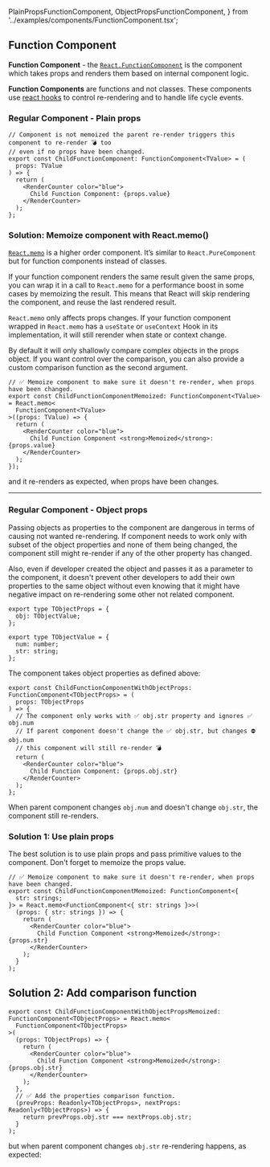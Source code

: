   PlainPropsFunctionComponent,
  ObjectPropsFunctionComponent,
} from '../examples/components/FunctionComponent.tsx';

## Function Component

**Function Component** - the [`React.FunctionComponent`](https://reactjs.org/docs/components-and-props.html#function-and-class-components) is the component which takes props and renders them based on internal component logic.

**Function Components** are functions and not classes. These components use [react hooks](https://reactjs.org/docs/hooks-intro.html) to control re-rendering and to handle life cycle events.

### Regular Component - Plain props

```tsx
// Component is not memoized the parent re-render triggers this component to re-render 💣 too
// even if no props have been changed.
export const ChildFunctionComponent: FunctionComponent<TValue> = (
  props: TValue
) => {
  return (
    <RenderCounter color="blue">
      Child Function Component: {props.value}
    </RenderCounter>
  );
};
```

<PlainPropsFunctionComponent isMemoized={false} />

### Solution: Memoize component with React.memo()

[`React.memo`](https://reactjs.org/docs/react-api.html#reactmemo) is a higher order component. It’s similar to `React.PureComponent` but for function components instead of classes.

If your function component renders the same result given the same props, you can wrap it in a call to `React.memo` for a performance boost in some cases by memoizing the result. This means that React will skip rendering the component, and reuse the last rendered result.

`React.memo` only affects props changes. If your function component wrapped in `React.memo` has a `useState` or `useContext` Hook in its implementation, it will still rerender when state or context change.

By default it will only shallowly compare complex objects in the props object. If you want control over the comparison, you can also provide a custom comparison function as the second argument.

```tsx
// ✅ Memoize component to make sure it doesn't re-render, when props have been changed.
export const ChildFunctionComponentMemoized: FunctionComponent<TValue> = React.memo<
  FunctionComponent<TValue>
>((props: TValue) => {
  return (
    <RenderCounter color="blue">
      Child Function Component <strong>Memoized</strong>: {props.value}
    </RenderCounter>
  );
});
```

<PlainPropsFunctionComponent isMemoized={true} changeProps={false} />

and it re-renders as expected, when props have been changes.

<PlainPropsFunctionComponent isMemoized={true} changeProps={true} />

---

### Regular Component - Object props

Passing objects as properties to the component are dangerous in terms of causing not wanted re-rendering.
If component needs to work only with subset of the object properties and none of them being changed,
the component still might re-render if any of the other property has changed.

Also, even if developer created the object and passes it as a parameter to the component,
it doesn't prevent other developers to add their own properties to the same object without
even knowing that it might have negative impact on re-rendering some other not related component.

```tsx
export type TObjectProps = {
  obj: TObjectValue;
};

export type TObjectValue = {
  num: number;
  str: string;
};
```

The component takes object properties as defined above:

```tsx
export const ChildFunctionComponentWithObjectProps: FunctionComponent<TObjectProps> = (
  props: TObjectProps
) => {
  // The component only works with ✅ obj.str property and ignores ✅ obj.num
  // If parent component doesn't change the ✅ obj.str, but changes ⛔ obj.num
  // this component will still re-render 💣
  return (
    <RenderCounter color="blue">
      Child Function Component: {props.obj.str}
    </RenderCounter>
  );
};
```

When parent component changes `obj.num` and doesn't change `obj.str`, the component
still re-renders.

### Solution 1: Use plain props

The best solution is to use plain props and pass primitive values to the component.
Don't forget to memoize the props value.

```tsx
// ✅ Memoize component to make sure it doesn't re-render, when props have been changed.
export const ChildFunctionComponentMemoized: FunctionComponent<{
  str: strings;
}> = React.memo<FunctionComponent<{ str: strings }>>(
  (props: { str: strings }) => {
    return (
      <RenderCounter color="blue">
        Child Function Component <strong>Memoized</strong>: {props.str}
      </RenderCounter>
    );
  }
);
```

## Solution 2: Add comparison function

```tsx
export const ChildFunctionComponentWithObjectPropsMemoized: FunctionComponent<TObjectProps> = React.memo<
  FunctionComponent<TObjectProps>
>(
  (props: TObjectProps) => {
    return (
      <RenderCounter color="blue">
        Child Function Component <strong>Memoized</strong>: {props.obj.str}
      </RenderCounter>
    );
  },
  // ✅ Add the properties comparison function.
  (prevProps: Readonly<TObjectProps>, nextProps: Readonly<TObjectProps>) => {
    return prevProps.obj.str === nextProps.obj.str;
  }
);
```

<ObjectPropsFunctionComponent isMemoized={true} changeProps={false} />

but when parent component changes `obj.str` re-rendering happens, as expected:

<ObjectPropsFunctionComponent isMemoized={true} changeProps={true} />
